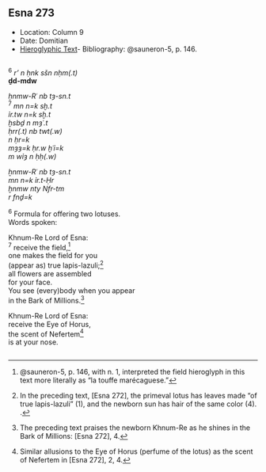 ## Esna 273 {-}  
  
<style>  
  
  .col2 {  
    columns: 2 320px;         /* number of columns and width in pixels*/  
    -webkit-columns: 2 320px; /* chrome, safari */  
    -moz-columns: 2 320px;    /* firefox */  
    -webkit-column-break-inside: avoid;  
    -page-break-inside: avoid;  
    -break-inside: avoid;  
  }  
  
</style>  

- Location: Column 9
- Date: Domitian 
- [Hieroglyphic Text](https://www.ifao.egnet.net/uploads/publications/enligne/Temples-Esna003.pdf#page=221){target="_blank"}- Bibliography: @sauneron-5, p. 146.

<div class="col2">  

^6^ *r' n ḥnk sšn nḥm(.t)  *  
**ḏd-mdw  **  
   
*ẖnmw-Rʿ nb tȝ-sn.t  *  
^7^ *mn n=k sḫ.t  *  
*ỉr.tw n=k sḫ.t  *  
*ḫsbḏ n mȝʿ.t  *  
*ḥrr(.t) nb twt(.w)   *  
*n ḥr=k  *  
*mȝȝ=k ḥr.w ḫʿỉ=k  *  
*m wỉȝ n ḥḥ(.w)  *  
    
*ẖnmw-Rʿ nb tȝ-sn.t  *  
*mn n=k ỉr.t-Ḥr  *  
*ḫnmw nty Nfr-tm  *  
*r fnḏ=k  *  
  
^6^ Formula for offering two lotuses.  
Words spoken:   
  
Khnum-Re Lord of Esna:  
^7^ receive the field,[^fn-273-1]  
one makes the field for you  
(appear as) true lapis-lazuli;[^fn-273-2]  
all flowers are assembled  
for your face.  
You see (every)body when you appear  
in the Bark of Millions.[^fn-273-3]  
  
Khnum-Re Lord of Esna:  
receive the Eye of Horus,  
the scent of Nefertem[^fn-273-4]   
is at your nose.
    
</div>

[^fn-273-1]: @sauneron-5, p. 146, with n. 1, interpreted the field hieroglyph in this text more literally as "la touffe marécaguese."
[^fn-273-2]: In the preceding text, [Esna 272], the primeval lotus has leaves made "of true lapis-lazuli" (1), and the newborn sun has hair of the same color (4). .
[^fn-273-3]: The preceding text praises the newborn Khnum-Re as he shines in the Bark of Millions: [Esna 272], 4.
[^fn-273-4]: Similar allusions to the Eye of Horus (perfume of the lotus) as the scent of Nefertem in [Esna 272], 2, 4.
